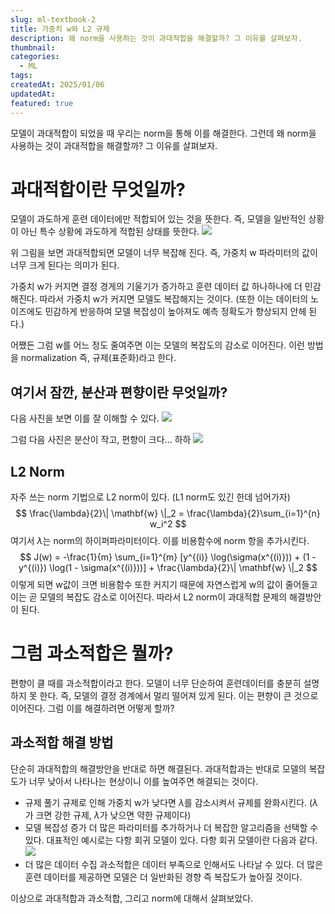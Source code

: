 ```yaml
---
slug: ml-textbook-2
title: 가중치 w와 L2 규제
description: 왜 norm을 사용하는 것이 과대적합을 해결할까? 그 이유를 살펴보자.
thumbnail: 
categories:
  - ML
tags: 
createdAt: 2025/01/06
updatedAt: 
featured: true
---
```

모델이 과대적합이 되었을 때 우리는 norm을 통해 이를 해결한다. 
그런데 왜 norm을 사용하는 것이 과대적합을 해결할까? 그 이유를 살펴보자.
# 과대적합이란 무엇일까?
모델이 과도하게 훈련 데이터에만 적합되어 있는 것을 뜻한다. 즉, 모델을 일반적인 상황이 아닌 특수 상황에 과도하게 적합된 상태를 뜻한다.
![](https://i.imgur.com/WwKS7aV.png)


위 그림을 보면 과대적합되면 모델이 너무 복잡해 진다. 즉, 가중치 w 파라미터의 값이 너무 크게 된다는 의미가 된다.

  가중치 w가 커지면 결정 경게의 기울기가 증가하고 훈련 데이터 값 하나하나에 더 민감해진다. 따라서 가중치 w가 커지면 모델도 복잡해지는 것이다.
(또한 이는 데이터의 노이즈에도 민감하게 반응하여 모델 복잡성이 높아져도 예측 정확도가 향상되지 안헤 된다.)

어쨌든 그럼 w를 어느 정도 줄여주면 이는 모델의 복잡도의 감소로 이어진다. 이런 방법을 normalization 즉, 규제(표준화)라고 한다.
## 여기서 잠깐, 분산과 편향이란 무엇일까?
다음 사진을 보면 이를 잘 이해할 수 있다.
![](https://velog.velcdn.com/images/jinsoolve/post/b8bc9aa3-c415-486f-99e0-06e75cc9998a/image.png)

그럼 다음 사진은 분산이 작고, 편향이 크다... 하하
![](https://velog.velcdn.com/images/jinsoolve/post/63829c2e-6490-4308-94ff-02058f9fb299/image.jpeg)
## L2 Norm
자주 쓰는 norm 기법으로 L2 norm이 있다. (L1 norm도 있긴 한데 넘어가자)
$$
\frac{\lambda}{2}\| \mathbf{w} \|_2 = \frac{\lambda}{2}\sum_{i=1}^{n} w_i^2
$$
여기서 $\lambda$는 norm의 하이퍼파라미터이다.
이를 비용함수에 norm 항을 추가시킨다.
$$
J(w) = -\frac{1}{m} \sum_{i=1}^{m} [y^{(i)} \log(\sigma(x^{(i)})) + (1 - y^{(i)}) \log(1 - \sigma(x^{(i)}))] + \frac{\lambda}{2}\| \mathbf{w} \|_2
$$
이렇게 되면 w값이 크면 비용함수 또한 커지기 때문에 자연스럽게 w의 값이 줄어들고 이는 곧 모델의 복잡도 감소로 이어진다.
따라서 L2 norm이 과대적합 문제의 해결방안이 된다.
# 그럼 과소적합은 뭘까?
편향이 클 때를 과소적합이라고 한다. 모델이 너무 단순하여 훈련데이터를 충분히 설명하지 못 한다.
즉, 모델의 결정 경계에서 멀리 떨어져 있게 된다. 이는 편향이 큰 것으로 이어진다.
그럼 이를 해결하려면 어떻게 할까?
## 과소적합 해결 방법
단순히 과대적합의 해결방안을 반대로 하면 해결된다. 과대적합과는 반대로 모델의 복잡도가 너무 낮아서 나타나는 현상이니 이를 높여주면 해결되는 것이다.
+ 규제 풀기
규제로 인해 가중치 w가 낮다면 $\lambda$를 감소시켜서 규제를 완화시킨다. ($\lambda$가 크면 강한 규제, $\lambda$가 낮으면 약한 규제이다)
+ 모델 복잡성 증가
더 많은 파라미터를 추가하거나 더 복잡한 알고리즘을 선택할 수 있다. 대표적인 예시로는 다항 회귀 모델이 있다.
다항 회귀 모델이란 다음과 같다.
![](https://velog.velcdn.com/images/jinsoolve/post/9f6c52b2-4b3a-418c-8226-fe75d943660f/image.png)
+ 더 많은 데이터 수집
과소적합은 데이터 부족으로 인해서도 나타날 수 있다. 더 많은 훈련 데이터를 제공하면 모델은 더 일반화된 경향 즉 복잡도가 높아질 것이다.

이상으로 과대적합과 과소적합, 그리고 norm에 대해서 살펴보았다.